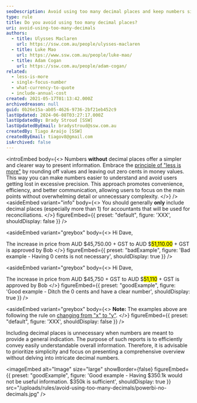 ```yaml
---
seoDescription: Avoid using too many decimal places and keep numbers simple by rounding off values and omitting unnecessary zeros.
type: rule
title: Do you avoid using too many decimal places?
uri: avoid-using-too-many-decimals
authors:
  - title: Ulysses Maclaren
    url: https://ssw.com.au/people/ulysses-maclaren
  - title: Luke Mao
    url: https://www.ssw.com.au/people/luke-mao/
  - title: Adam Cogan
    url: https://ssw.com.au/people/adam-cogan/
related:
  - less-is-more
  - single-focus-number
  - what-currency-to-quote
  - include-annual-cost
created: 2021-05-17T01:13:42.000Z
archivedreason: null
guid: 0b26e15a-ab05-4626-9736-2bf21eb452c9
lastUpdated: 2024-06-08T03:27:17.000Z
lastUpdatedBy: Brady Stroud [SSW]
lastUpdatedByEmail: bradystroud@ssw.com.au
createdBy: Tiago Araújo [SSW]
createdByEmail: tiagov8@gmail.com
isArchived: false
---
```


<introEmbed
  body={<>
Numbers **without** decimal places offer a simpler and clearer way to present information. Embrace the [principle of "less is more"](/less-is-more) by rounding off values and leaving out zero cents in money values. This way you can make numbers easier to understand and avoid users getting lost in excessive precision. This approach promotes convenience, efficiency, and better communication, allowing users to focus on the main points without overwhelming detail or unnecessary complexity.
  </>}
/>
<asideEmbed
  variant="info"
  body={<>
    You should generally **only** include decimal places (especially more than 1) for accountants that will be used for reconciliations.
  </>}
  figureEmbed={{
    preset: "default",
    figure: 'XXX',
    shouldDisplay: false
  }}
/>

<asideEmbed
  variant="greybox"
  body={<>
    Hi Dave,

The increase in price from
 AUD $45,750.00 + GST
to
AUD $<mark>51,110.00</mark> + GST is approved by Bob
  </>}
  figureEmbed={{
    preset: "badExample",
    figure: 'Bad example - Having 0 cents is not necessary',
    shouldDisplay: true
  }}
/>

<asideEmbed
  variant="greybox"
  body={<>
    Hi Dave,

The increase in price from
 AUD $45,750 + GST
to
AUD $<mark>51,110</mark> + GST is approved by Bob
  </>}
  figureEmbed={{
    preset: "goodExample",
    figure: 'Good example - Ditch the 0 cents and have a clear number',
    shouldDisplay: true
  }}
/>

<asideEmbed
  variant="greybox"
  body={<>
    **Note:** The examples above are following the rule on [changing from "x" to "y"](/change-from-x-to-y).
  </>}
  figureEmbed={{
    preset: "default",
    figure: 'XXX',
    shouldDisplay: false
  }}
/>

Including decimal places is unnecessary when numbers are meant to provide a general indication. The purpose of such reports is to efficiently convey easily understandable overall information. Therefore, it is advisable to prioritize simplicity and focus on presenting a comprehensive overview without delving into intricate decimal numbers.

<imageEmbed
  alt="Image"
  size="large"
  showBorder={false}
  figureEmbed={{
    preset: "goodExample",
    figure: 'Good example - Having $350.1k would not be useful information. $350k is sufficient',
    shouldDisplay: true
  }}
  src="/uploads/rules/avoid-using-too-many-decimals/powerbi-no-decimals.jpg"
/>
